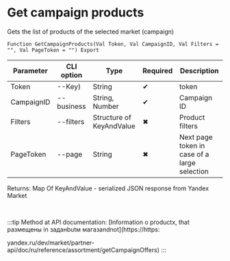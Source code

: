 ﻿---
sidebar_position: 2
---


# Get campaign products
 Gets the list of products of the selected market (campaign)



`Function GetCampaignProducts(Val Token, Val CampaignID, Val Filters = "", Val PageToken = "") Export`

  | Parameter | CLI option | Type | Required | Description |
  |-|-|-|-|-|
  | Token | --Key) | String | &#x2714; | token |
  | CampaignID | --business | String, Number | &#x2714; | Campaign ID |
  | Filters | --filters | Structure of KeyAndValue | &#x2716; | Product filters |
  | PageToken | --page | String | &#x2716; | Next page token in case of a large selection |

  
  Returns:  Map Of KeyAndValue - serialized JSON response from Yandex Market

<br/>

:::tip
Method at API documentation: [Information о productх, that размещены in заданbutм магазandnot](https://https:

yandex.ru/dev/market/partner-api/doc/ru/reference/assortment/getCampaignOffers)
:::
<br/>


```bsl title="1C:Enterprise/OneScript code example"

```
 




